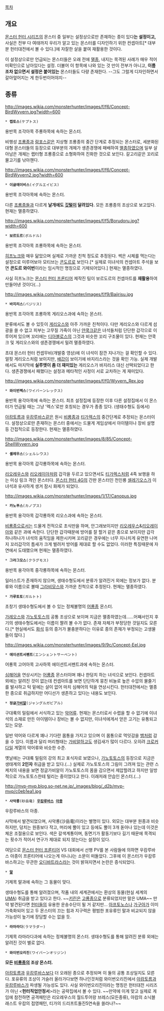 [[목차]]

== 개요 ==
[[몬스터 헌터 시리즈]]의 몬스터 중 일부는 설정상으로만 존재하는 종이 있다'''는 설정이고,''' 사실은 전부 다 여태까지 우리가 알고 있는 몬스터를 디자인하기 위한 컨셉아트[* 대부분 헌터대전에서 볼 수 있다.]에 자잘한 살을 붙여 재활용한 것이다.

이 설정상으로만 언급되는 몬스터들은 오래 전에 [[멸종]], 내지는 목격된 사례가 매우 적어 미확인으로 남아있다는 설정. 더불어 이 항목에 나와 있는 것 만이 전부가 아니고, '''이름조차 없으면서 설정은 붙어있는''' 몬스터들도 다량 존재한다. --그도 그럴게 디자인하면서 갈아엎어지는 게 한두번이어야지--

== 종류 ==
http://images.wikia.com/monsterhunter/images/f/f6/Concept-BirdWyvern.jpg?width=600
 * '''켑토스'''(ケプトス)
용반목 조각아목 주룡하목에 속하는 몬스터. 

비행성 [[조룡종]]과 [[람포스]]같은 지상형 조룡종의 중간 단계로 추정되는 몬스터로, 세분화된 대형 몬스터들의 등장으로 대부분의 개체가 생존경쟁에 패배하여 [[멸종]]하였으며 일부 살아남은 개체는 랩터형 조룡종으로 소형화하여 진화한 것으로 보인다. 갈고리같은 꼬리로 물고기를 낚아챈다.

http://images.wikia.com/monsterhunter/images/f/f6/Concept-BirdWyvern2.jpg?width=600
 * '''이글에이비스'''(イグルエイビス)
용반목 조각아목에 속하는 몬스터. 

다른 [[조룡종]]들과 다르게 '''날개에도 [[깃털]]이 달려있다.''' 모든 조룡종의 조상으로 보고있다. 현재는 멸종하였다.

http://images.wikia.com/monsterhunter/images/f/f5/Borudoru.jpg?width=600
 * '''보르도르'''(ボルドル)
용반목 조각아목 조룡하목에 속하는 몬스터. 

[[히프노크]]와 매우 닮았으며 실제로 가까운 친척 정도로 추정된다. 썩은 시체를 먹는다는 설정으로 미루어보아 모티브는 [[콘도르]]로 보인다.[* 실제로 이녀석의 컨셉아트 주석을 보면 '''콘도르 와이번'''이라는 임시적인 명칭으로 기제되어있다.] 현재는 멸종하였다.

사실 히프노크는 [[몬스터 헌터 프론티어]] 제작진 팀이 보르도르의 컨셉아트를 '''재활용'''하여 만들어낸 것이다(...)

http://images.wikia.com/monsterhunter/images/f/f9/Bajirisu.jpg
 * '''바지리스'''(バジリス)
용반목 조각아목 조룡하목 게리오스과에 속하는 몬스터. 

분류에서도 볼 수 있듯이 [[게리오스]]와 아주 가까운 친척이다. 다만 게리오스와 다르게 섬광을 쓸 수 없고 피부는 고무질 가죽이 아닌 [[얀쿡크]]같은 녀석들처럼 단단한 갑각으로 이루어져 있으며 꼬리에는 [[디아블로스]]의 그것과 비슷한 꼬리 구조물이 있다. 현재는 얀쿡크 및 게리오스와의 생존경쟁에서 밀려 멸종하였다.

초대 몬스터 헌터 컨셉무비(개발중 영상)에 이 녀석이 잠깐 지나가는 걸 확인할 수 있다. 얼핏 게리오스처럼 보이지만, [[배갑]]이 보이기에 바지리스라는 것을 확인 가능. 실제 개발에서도 마지막에 '''실루엣이 좀 더 재미있는''' 게리오스가 바지리스 대신 선택되었다고 한다. 생존경쟁에서 패했다는 설정과 메타적인 사정이 서로 교차하는 게 재미있다.

http://images.wikia.com/monsterhunter/images/f/f0/Wyvern_Rex.jpg
 * '''와이번렉스'''(ワイバーンレックス)
용반목 용각아목에 속하는 몬스터. 최초 설정집에 등장한 이후 다른 설정집에서 이 몬스터가 언급될 때는 그냥 '렉스'로만 호칭되는 경우가 종종 있다. (생태수형도 등에서)

[[아캄토름]]과 [[우캄루바스]]같은 원시 [[비룡종]]과 [[티가렉스]]의 중간단계로 추정되는 몬스터이다. 설정상으로만 존재하는 몬스터 중에서는 드물게 게임상에서 아이템이나 장비 설명 등 간접적으로 등장한다. 현재는 멸종하였다.

http://images.wikia.com/monsterhunter/images/8/85/Concept-ShellWyvern.jpg
 * '''셸레우스'''(シェルレウス)
용반목 용각아목 갑각룡하목에 속하는 몬스터. 

[[리오레우스]]와 [[리오레이아]]처럼 갑각을 두르고 있으면서도 [[티가렉스]]처럼 4족 보행을 하는 미싱 링크 격인 몬스터다. [[몬스터 헌터 4G]]의 간판 몬스터인 천인룡 [[셀레기오스]]가 이 녀석과 유사하게 생겨 잠시 화제가 되었다.

http://images.wikia.com/monsterhunter/images/1/17/Canopus.jpg
 * '''카노푸스'''(カノプス)
용반목 용각아목 갑각룡하목 리오스과에 속하는 몬스터. 

[[비룡종]]으로서는 드물게 전적으로 초식만을 하며, 안그래보이지만 [[리오레우스]]&[[리오레이아]]와 같은 과에 속한다. 단단한 갑각때문에 방어를 잘 할거 같은 종으로 보이지만 갑각 하나하나가 녀석의 움직임을 제한시키며 꼬리같은 경우에는 너무 지나치게 유연한 나머지 꼬리갑각의 틈새가 크게 벌려저 방어를 제대로 할 수도 없었다. 이러한 특징때문에 자연에서 도태했으며 현재는 멸종하였다.

 * '''그라그모스'''(クラグモス)
용반목 용각아목 중각룡하목에 속하는 몬스터.

일러스트가 존재하지 않으며, 생태수형도에서 분류가 알려진거 외에는 정보가 없다. 분류와 이름으로 볼때 [[그라비모스]]와 가까운 친척으로 추정된다. 현재는 멸종하였다.

 * '''가루토토'''(ガルトト)
초창기 생태수형도에서 볼 수 있는 정체불명의 [[어룡종]] 몬스터. 

[[가레오스]]와 [[가노토토스]]의 공통 조상으로 보이며 지금은 멸종하였는데......어째서인지 후기의 생태수형도에서는 이름이 짤려 볼 수가 없다. 존재 자체가 부정당한 것일지도 모른다.[* 현실에서도 [[화석]] 등의 증거가 불충분하다는 이유로 종의 존재가 부정되는 고생물들이 많다.]

http://images.wikia.com/monsterhunter/images/9/9c/Concept-Eel.jpg
 * '''에이션트서펜트'''(エンシェントサーペント)
어룡목 고어아목 고사하목 에이션트서펜트과에 속하는 몬스터. 

[[심해어]]을 연상시키는 [[어룡종]] 몬스터이며 꽤나 한덩치 하는 녀석으로 보인다. 컨셉아트 외에는 알려진 것이 없는데 컨셉아트를 보면 단단하게 뭉친 비늘로 높은 수압의 물줄기를 발사하고 턱 밑에는 살이 없어 마치 심해어의 턱을 연상시킨다. 헌터대전에서는 멸종한 종으로 취급하지만 어디선가 생존하고 있다는 내용도 보인다.

 * '''정글[[가비알]]'''(ジャングルガビアル)
구대륙의 밀림에서 서식하고 있는 [[악어]]류. 현재는 몬스터로서 수렵을 할 수 없기에 이녀석의 소재로 만든 아이템이나 장비는 볼 수 없지만, 이녀석에게서 얻은 고기는 유통되고 있는 모양. 

일반 악어와 다르게 꽤나 기다란 몸통을 가지고 있으며 이 몸통으로 먹잇감을 [[뱀]]처럼 감을 수 있다. 이름과 달리 머리형태는 [[가비알]]하고도 생김새가 많이 다르다. 오히려 [[크로커다일]] 계열의 악어류와 비슷한 수준.

옛날에는 구대륙 밀림의 강의 최고 포식자로 보였으나, [[가노토토스]]의 등장으로 지금은 생태계의 '''2인자''' 취급을 받고 있다.(...) 실제로 가노토토스의 그림이 그려져 있는 관련 스케치의 내용을 보면 정글가비알이 가노토토스의 몸을 감으면서 제압할려고 하지만 일방적으로 가노토토스한테 털리는 중이었다고 한다. 이래저래 안습인 몬스터.(...)

http://mvp-mvp.blog.so-net.ne.jp/_images/blog/_d2b/mvp-mvp/c0eb1ea1.jpg
 * '''사악룡'''(砂岳竜) '''[[우캄루바스]] [[아종]]'''
우캄루바스의 아종. 

사막에서 발견되었으며, 사악룡(沙岳竜)이라는 별명이 있다. 외모는 대부분 원종과 비슷하지만, 덩치는 원종보다 작고, 머리에 뿔이 있고 등에도 뿔이 3개 돋아나 있는데 이것은 체온 조절용으로 보인다. 색은 갈색계통이며, 동면기가 활동기보다 길기 때문에 목격되는 횟수가 적어서 연구가 제대로 되지 않는다는 설정이 있다.

여담으로 [[몬스터 헌터 프론티어]] VS 대회에서 선행 PV를 본 사람들에 의하면 우캄루바스 아종이 프론티어에 나오는게 아니냐는 소문이 떠돌았다. 그후에 이 몬스터가 우캄루바스하고는 무관한 [[오디바트라스]]라는 것이 밝혀지면서 논란은 증식되었다.

 * '''[[말(동물)|말]]'''
기제목 말과에 속하는 그 동물이 맞다. 

생태수형도를 통해 알려졌으며, 작품 내의 세계관에서는 환상의 동물(현실 세계의 [[UMA]]) 취급을 받고 있다고 한다. ~~[[키린]]은 [[고룡종]]으로 분류되었지만 말은 UMA~~ 만약 발견된다면 [[헌터(몬스터 헌터)|헌터]]들의 유용한 운송수단이 될 거 같지만… [[초식종|아프토노스]]나 [[조룡종|가구아]]가 이미 가축화되어 있고 두 몬스터의 끄는 힘과 지구력은 평범한 포유류인 말과 비교되지 않을 가능성이 높기에 장담할 수는 없을 듯.

 * '''라마라다'''(ラマラダー)
기제목 라마라다과에 속하는 정체불명의 몬스터. 생태수형도를 통해 알려진 분류 외에는 알려진 것이 별로 없다.

 * '''와이번오리진'''(ワイバーンオリジン)
'''모든 [[비룡종]]의 조상 몬스터.''' 

[[아캄토름]]과 [[우캄루바스]]보다 더 오래된 종으로 추정되며 이 둘의 공통 조상일지도 모른다. 포유류의 조상이 거슬러 올라가다보면 하나인것처럼 와이번오리진에서 [[아캄토름]]과 [[우캄루바스]]가 파생될 가능성도 있다. 사실 와이번오리진이라는 명칭은 헌터대전 시리즈가 아닌 <'''헌터직업안정서'''>라는 공략집에서 볼 수 있다.  ~~만약에 이게 맞고 실제로 게임에 참전하면 공격패턴은 리오레우스의 월드투어랑 브레스(모든종류), 아캄의 소닉블래스트 우캄의 접영패턴, 티가의 드리프트돌진5연속을 쓸라나?~~

